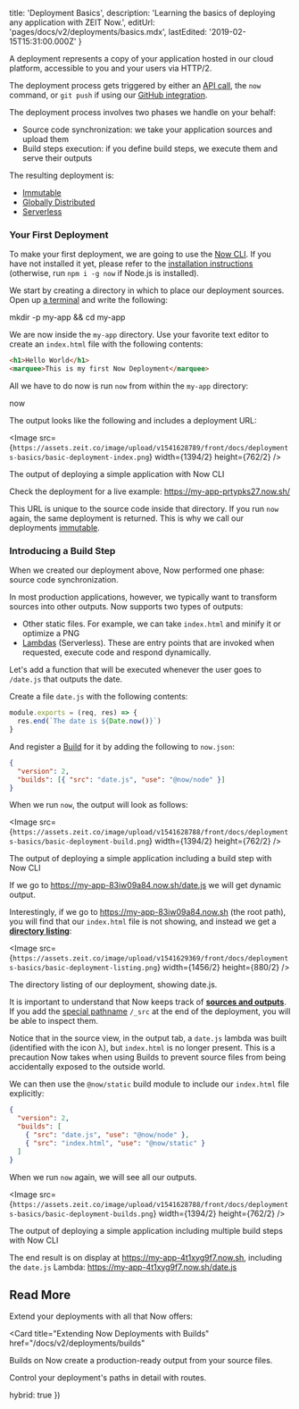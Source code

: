 
  title: 'Deployment Basics',
  description:
    'Learning the basics of deploying any application with ZEIT Now.',
  editUrl: 'pages/docs/v2/deployments/basics.mdx',
  lastEdited: '2019-02-15T15:31:00.000Z'
}

A deployment represents a copy of your application hosted in our cloud platform, accessible to you and your users via HTTP/2.

The deployment process gets triggered by either an [API call](/docs/api), the `now` command, or `git push` if using our [GitHub integration](/docs/v2/integrations/now-for-github).

The deployment process involves two phases we handle on your behalf:

- Source code synchronization: we take your application sources and upload them
- Build steps execution: if you define build steps, we execute them and serve their outputs

The resulting deployment is:

- [Immutable](/docs/v2/deployments/concepts/immutability)
- [Globally Distributed](/smart-cdn)
- [Serverless](/docs/v2/deployments/concepts/lambdas/#conceptual-model)

### Your First Deployment

To make your first deployment, we are going to use the [Now CLI](/docs/v2/getting-started/installation#now-cli). If you have not installed it yet, please refer to the [installation instructions](/docs/v2/getting-started/installation) (otherwise, run `npm i -g now` if Node.js is installed).

We start by creating a directory in which to place our deployment sources. Open up [a terminal](https://hyper.is) and write the following:

<TerminalInput>mkdir -p my-app && cd my-app</TerminalInput>

We are now inside the `my-app` directory. Use your favorite text editor to create an `index.html` file with the following contents:

```html
<h1>Hello World</h1>
<marquee>This is my first Now Deployment</marquee>
```

All we have to do now is run `now` from within the `my-app` directory:

<TerminalInput>now</TerminalInput>

The output looks like the following and includes a deployment URL:

<Image
  src={`https://assets.zeit.co/image/upload/v1541628789/front/docs/deployments-basics/basic-deployment-index.png`}
  width={1394/2}
  height={762/2}
/>
<Caption>The output of deploying a simple application with <GenericLink href="/docs/v2/getting-started/installation#now-cli">Now CLI</GenericLink></Caption>

Check the deployment for a live example: <https://my-app-prtypks27.now.sh/>

This URL is unique to the source code inside that directory. If you run `now` again, the same deployment is returned. This is why we call our deployments [immutable](/docs/v2/deployments/concepts/immutability).

### Introducing a Build Step

When we created our deployment above, Now performed one phase: source code synchronization.

In most production applications, however, we typically want to transform sources into other outputs. Now supports two types of outputs:

- Other static files. For example, we can take `index.html` and minify it or optimize a PNG
- [Lambdas](/docs/v2/deployments/concepts/lambdas) (Serverless). These are entry points that are invoked when requested, execute code and respond dynamically.

Let's add a function that will be executed whenever the user goes to `/date.js` that outputs the date.

Create a file `date.js` with the following contents:

```js
module.exports = (req, res) => {
  res.end(`The date is ${Date.now()}`)
}
```

And register a [Build](/docs/v2/deployments/builds) for it by adding the following to `now.json`:

```json
{
  "version": 2,
  "builds": [{ "src": "date.js", "use": "@now/node" }]
}
```

When we run `now`, the output will look as follows:

<Image
  src={`https://assets.zeit.co/image/upload/v1541628788/front/docs/deployments-basics/basic-deployment-build.png`}
  width={1394/2}
  height={762/2}
/>
<Caption>The output of deploying a simple application including a build step with <GenericLink href="/docs/v2/getting-started/installation#now-cli">Now CLI</GenericLink></Caption>

If we go to <https://my-app-83iw09a84.now.sh/date.js> we will get dynamic output.

Interestingly, if we go to <https://my-app-83iw09a84.now.sh> (the root path), you will find that our `index.html` file is not showing, and instead we get a [**directory listing**](/docs/v2/routing/directory-listing):

<Image
src={`https://assets.zeit.co/image/upload/v1541629369/front/docs/deployments-basics/basic-deployment-listing.png`}
width={1456/2}
height={880/2}
/>
<Caption>The directory listing of our deployment, showing <InlineCode>date.js</InlineCode>.</Caption>

It is important to understand that Now keeps track of [**sources and outputs**](/docs/v2/deployments/builds#sources-and-outputs). If you add the [special pathname](/docs/v2/deployments/concepts/special-paths) `/_src` at the end of the deployment, you will be able to inspect them.

Notice that in the source view, in the output tab, a `date.js` lambda was built (identified with the icon λ), but `index.html` is no longer present. This is a precaution Now takes when using Builds to prevent source files from being accidentally exposed to the outside world.

We can then use the `@now/static` build module to include our `index.html` file explicitly:

```json
{
  "version": 2,
  "builds": [
    { "src": "date.js", "use": "@now/node" },
    { "src": "index.html", "use": "@now/static" }
  ]
}
```

When we run `now` again, we will see all our outputs.

<Image
  src={`https://assets.zeit.co/image/upload/v1541628788/front/docs/deployments-basics/basic-deployment-builds.png`}
  width={1394/2}
  height={762/2}
/>
<Caption>The output of deploying a simple application including multiple build steps with <GenericLink href="/docs/v2/getting-started/installation#now-cli">Now CLI</GenericLink></Caption>

The end result is on display at <https://my-app-4t1xyg9f7.now.sh>, including the `date.js` Lambda: <https://my-app-4t1xyg9f7.now.sh/date.js>

## Read More

Extend your deployments with all that Now offers:

<Card
  title="Extending Now Deployments with Builds"
  href="/docs/v2/deployments/builds"
>
  Builds on Now create a production-ready output from your source files.
</Card>

<Card title="Control Your Paths with Routes" href="/docs/v2/deployments/routes">
  Control your deployment's paths in detail with routes.
</Card>

  hybrid: true
})
